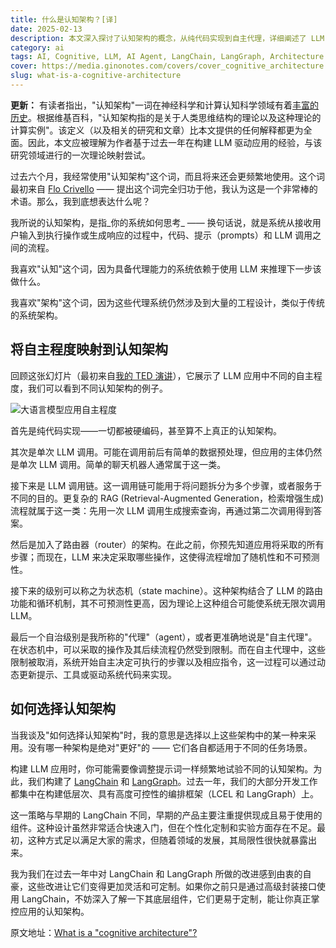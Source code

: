 ```yaml
---
title: 什么是认知架构？[译]
date: 2025-02-13
description: 本文深入探讨了认知架构的概念，从纯代码实现到自主代理，详细阐述了 LLM 应用中六个不同的自主程度。通过对比不同认知架构的特点，帮助开发者更好地理解和选择适合自己项目的架构方案。
category: ai
tags: AI, Cognitive, LLM, AI Agent, LangChain, LangGraph, Architecture
cover: https://media.ginonotes.com/covers/cover_cognitive_architecture.jpeg
slug: what-is-a-cognitive-architecture
---
```


**更新：** 有读者指出，"认知架构"一词在神经科学和计算认知科学领域有着[丰富的历史](https://en.wikipedia.org/wiki/Cognitive_architecture)。根据维基百科，"认知架构指的是关于人类思维结构的理论以及这种理论的计算实例"。该定义（以及相关的研究和文章）比本文提供的任何解释都更为全面。因此，本文应被理解为作者基于过去一年在构建 LLM 驱动应用的经验，与该研究领域进行的一次理论映射尝试。

过去六个月，我经常使用"认知架构"这个词，而且将来还会更频繁地使用。这个词最初来自 [Flo Crivello](https://x.com/Altimor) —— 提出这个词完全归功于他，我认为这是一个非常棒的术语。那么，我到底想表达什么呢？

我所说的认知架构，是指_你的系统如何思考_ —— 换句话说，就是系统从接收用户输入到执行操作或生成响应的过程中，代码、提示（prompts）和 LLM 调用之间的流程。

我喜欢"认知"这个词，因为具备代理能力的系统依赖于使用 LLM 来推理下一步该做什么。

我喜欢"架构"这个词，因为这些代理系统仍然涉及到大量的工程设计，类似于传统的系统架构。

## 将自主程度映射到认知架构

回顾这张幻灯片（最初来自[我的 TED 演讲](https://www.ted.com/talks/harrison_chase_the_magical_ai_assistants_of_the_future_and_the_engineering_behind_them)），它展示了 LLM 应用中不同的自主程度，我们可以看到不同认知架构的例子。

![大语言模型应用自主程度](https://media.ginonotes.com/covers/whatisagent.png)

首先是纯代码实现——一切都被硬编码，甚至算不上真正的认知架构。

其次是单次 LLM 调用。可能在调用前后有简单的数据预处理，但应用的主体仍然是单次 LLM 调用。简单的聊天机器人通常属于这一类。

接下来是 LLM 调用链。这一调用链可能用于将问题拆分为多个步骤，或者服务于不同的目的。更复杂的 RAG (Retrieval-Augmented Generation，检索增强生成) 流程就属于这一类：先用一次 LLM 调用生成搜索查询，再通过第二次调用得到答案。

然后是加入了路由器（router）的架构。在此之前，你预先知道应用将采取的所有步骤；而现在，LLM 来决定采取哪些操作，这使得流程增加了随机性和不可预测性。

接下来的级别可以称之为状态机（state machine）。这种架构结合了 LLM 的路由功能和循环机制，其不可预测性更高，因为理论上这种组合可能使系统无限次调用 LLM。

最后一个自治级别是我所称的"代理"（agent），或者更准确地说是"自主代理"。在状态机中，可以采取的操作及其后续流程仍然受到限制。而在自主代理中，这些限制被取消，系统开始自主决定可执行的步骤以及相应指令，这一过程可以通过动态更新提示、工具或驱动系统代码来实现。

## 如何选择认知架构

当我谈及"如何选择认知架构"时，我的意思是选择以上这些架构中的某一种来采用。没有哪一种架构是绝对"更好"的 —— 它们各自都适用于不同的任务场景。

构建 LLM 应用时，你可能需要像调整提示词一样频繁地试验不同的认知架构。为此，我们构建了 [LangChain](https://www.langchain.com/langchain) 和 [LangGraph](https://www.langchain.com/langgraph)。过去一年，我们的大部分开发工作都集中在构建低层次、具有高度可控性的编排框架（LCEL 和 LangGraph）上。

这一策略与早期的 LangChain 不同，早期的产品主要注重提供现成且易于使用的组件。这种设计虽然非常适合快速入门，但在个性化定制和实验方面存在不足。最初，这种方式足以满足大家的需求，但随着领域的发展，其局限性很快就暴露出来。

我为我们在过去一年中对 LangChain 和 LangGraph 所做的改进感到由衷的自豪，这些改进让它们变得更加灵活和可定制。如果你之前只是通过高级封装接口使用 LangChain，不妨深入了解一下其底层组件，它们更易于定制，能让你真正掌控应用的认知架构。

原文地址：[What is a "cognitive architecture"?](https://blog.langchain.dev/what-is-a-cognitive-architecture/)